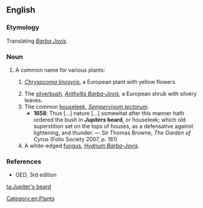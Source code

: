 ==English==

===Etymology===
Translating {{etyl|la}} ''[[Barba Jovis]]''.

===Noun===
{{en-noun|-|head=[[Jupiter]][['s]] [[beard]]}}

# A common name for various plants:
## {{obsolete}} ''[[Chrysocoma linosyris]]'', a European plant with yellow flowers.
## The [[silverbush]], ''[[Anthyllis Barba-Jovis]]'', a European shrub with silvery leaves.
## The common [[houseleek]], ''[[Sempervivum tectorum]]''.
##* '''1658''': Thus [...] nature [...] somewhat after this manner hath ordered the bush in '''''Jupiters'' beard''', or houseleek; which old superstition set on the tops of houses, as a defensative against lightening, and thunder. — Sir Thomas Browne, ''The Garden of Cyrus'' (Folio Society 2007, p. 181)
## A white-edged [[fungus]], ''[[Hydnum Barba-Jovis]]''.

===References===
* OED, 3rd edition

[[Category:en:Plants]]

[[ta:Jupiter's beard]]